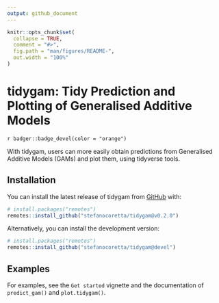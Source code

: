 ```yaml
---
output: github_document
---
```


<!-- README.md is generated from README.Rmd. Please edit that file -->

```r
knitr::opts_chunk$set(
  collapse = TRUE,
  comment = "#>",
  fig.path = "man/figures/README-",
  out.width = "100%"
)
```

# tidygam: Tidy Prediction and Plotting of Generalised Additive Models

<!-- badges: start -->
`r badger::badge_devel(color = "orange")`
<!-- badges: end -->

With tidygam, users can more easily obtain predictions from Generalised Additive Models (GAMs) and plot them, using tidyverse tools.

## Installation

You can install the latest release of tidygam from [GitHub](https://github.com/) with:

``` r
# install.packages("remotes")
remotes::install_github("stefanocoretta/tidygam@v0.2.0")
```

Alternatively, you can install the development version:

``` r
# install.packages("remotes")
remotes::install_github("stefanocoretta/tidygam@devel")
```

## Examples

For examples, see the `Get started` vignette and the documentation of `predict_gam()` and `plot.tidygam()`.
